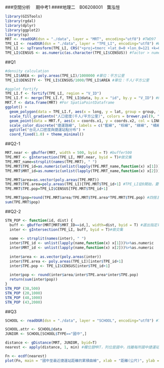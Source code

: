 ###空間分析　 期中考1
####地理二　B06208001　龔泓愷
```r
library(GISTools)
library(rgdal)
library(dplyr)
library(ggplot2)
library(sp)
MRT <- readOGR(dsn = "./data", layer = "MRT", encoding="utf8") #TWD97
TPE_LI <- readOGR(dsn = "./data", layer = "TPE_LI", encoding="utf8") #WGS84
TPE_LI <- spTransform(TPE_LI, CRS("+proj=tmerc +lat_0=0 +lon_0=121 +k=0.9999 +x_0=250000 +y_0=0 +ellps=GRS80 +units=m +no_defs "))
TPE_LI$CENSUS <- as.numeric(as.character(TPE_LI$CENSUS)) #factor > numeric
```

##Q1
```r
#density calculation
TPE_LI$AREA <- poly.areas(TPE_LI)/1000000 #單位：平方公里
TPE_LI$DENSITY <- TPE_LI$CENSUS/1000/TPE_LI$AREA #單位：千人/平方公里

#ggplot fortify
TPE_LI.f <- fortify(TPE_LI, region = "V_ID")
TPE_LI.f <- merge(TPE_LI.f, TPE_LI@data, by.x = "id", by.y = "V_ID") #For SpatialPolygonDataframe
MRT.f <- data.frame(MRT) #For SpatiaPointDataframe
ggplot() +
  geom_polygon(data = TPE_LI.f, aes(x = long, y = lat, group = group, fill = DENSITY), color = 'white') +
  scale_fill_gradientn("人口密度(千人/平方公里)", colors = brewer.pal(9, "YlOrRd")) +
  geom_point(data = MRT.f, aes(x = coords.x1, y = coords.x2, col = LINE)) +
  scale_color_discrete("捷運路線", labels = c("藍線", "棕線", "綠線", "橘線", "紅線", "轉運站")) +
  ggtitle("台北人口密度與捷運站點分布") +
  coord_fixed(1.0) + theme_minimal()
```

##Q2-1
```r
MRT.near <- gBuffer(MRT, width = 500, byid = T) #buffer500
TPE.MRT <- gIntersection(TPE_LI, MRT.near, byid = T)#做交集
TPE.MRT_name=strsplit(names(TPE.MRT), " ") 
TPE.MRT$TPE_id=as.numeric(unlist(lapply(TPE.MRT_name,function(x) x[1]))) #TPE_id
TPE.MRT$MRT_id=as.numeric(unlist(lapply(TPE.MRT_name,function(x) x[2]))) #MRT_id

TPE.MRT$area=as.vector(poly.areas(TPE.MRT))
TPE.MRT$TPE.area=poly.areas(TPE_LI)[TPE.MRT$TPE_id+1] #TPE_LI從0開始，要+1
TPE.MRT$TPE.pop=TPE_LI$CENSUS[TPE.MRT$TPE_id+1]

TPE.MRT$pop=round(TPE.MRT$area/TPE.MRT$TPE.area*TPE.MRT$TPE.pop) #四捨五入
sum(TPE.MRT$pop)
```

##Q2-2
```r
STN_POP <- function(id, dist) {
  buff <- gBuffer(MRT[MRT$MRT_ID==id,], width=dist, byid = T) #選出指定車站周邊特定距離
  inter <- gIntersection(TPE_LI, buff, byid = T)#做交集
  
  name <- strsplit(names(inter), " ")
  inter$TPE_id <- unlist(lapply(name,function(x) x[1]))%>%as.numeric
  inter$MRT_id <- unlist(lapply(name,function(x) x[2]))%>%as.numeric
  
  inter$area <- as.vector(poly.areas(inter))
  inter$TPE.area <- poly.areas(TPE_LI)[inter$TPE_id+1]
  inter$TPE.pop <- TPE_LI$CENSUS[inter$TPE_id+1]
  
  inter$pop <- round(inter$area/inter$TPE.area*inter$TPE.pop)
  return(sum(inter$pop))
}
STN_POP (38,500)
STN_POP (20,1000)
STN_POP (48,1000)
STN_POP (43,2000)
```

##Q3
```r
SCHOOL <- readOGR(dsn = "./data", layer = "SCHOOL", encoding="utf8") #TWD97
```
```r
SCHOOL.attr <- SCHOOL@data
JUNIOR <- SCHOOL[SCHOOL$TYPE=="國中",]

distance <- gDistance(MRT, JUNIOR, byid=T)
nearest <- apply(distance, 1, min) #欄位是MRT，列位是國中，找離每所國中捷運站的最近距離

Fn <- ecdf(nearest)
plot(Fn, main = "國中至最近捷運站距離的累積曲線", xlab = "距離(公尺)", ylab = "學校比例")
```

